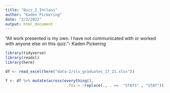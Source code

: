 ```yaml
---
title: "Quiz_2_Inclass"
author: "Kaden Pickering"
date: "2/2/2022"
output: html_document
---
```


“All work presented is my own. I have not communicated with or worked with anyone else on this quiz.”- Kaden Pickering

```r
library(tidyverse)
library(readxl)
library(here)

df <- read_excel(here("data-2/slu_graduates_17_21.xlsx"))
```

```r
f <- df %>% mutate(across(everything(),
                           .fns = ~replace(., . ==  "STATS" , "STAT")))
```

